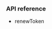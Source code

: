 <PlatformWrapper platform="windows">

### API reference
-   <Link target="_blank" to="{{global.API_REF_CPP_ROOT}}/class_irtcengine.html#api_irtcengine_renewtoken">renewToken</Link>
</PlatformWrapper>
